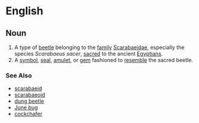 =English=

==Noun==

# A type of [[beetle]] belonging to the [[family]] [[w:Scarabaeidae|Scarabaeidae]], especially the species ''Scarabaeus sacer'', [[sacred]] to the ancient [[Egyptian]]s.  
# A [[symbol]], [[seal]], [[amulet]], or [[gem]] fashioned to [[resemble]] the sacred beetle.

===See Also===
*[[scarabaeid]]
*[[scarabaeoid]]
*[[dung beetle]]
*[[June bug]]
*[[cockchafer]]
